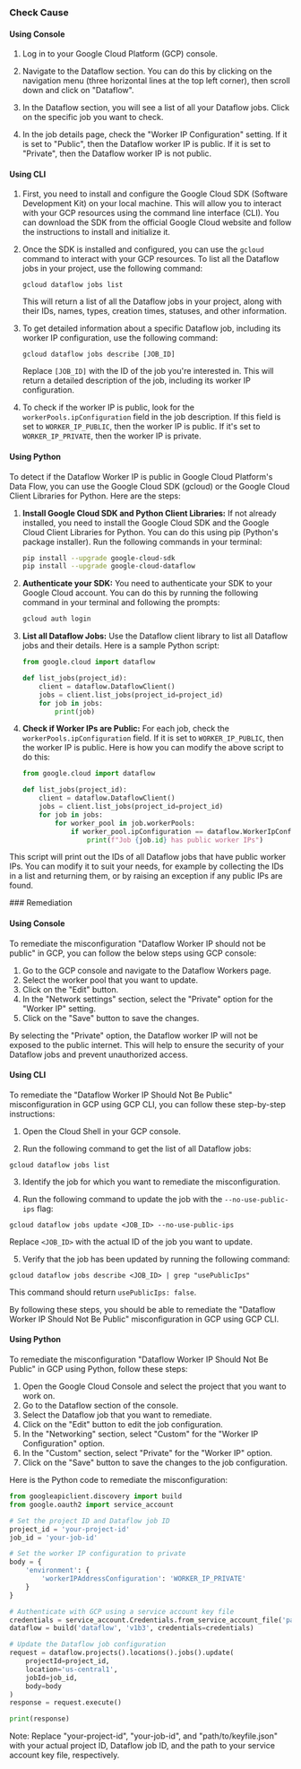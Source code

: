 

<Tabs><Tab title='Cause'>
### Check Cause

#### Using Console

1. Log in to your Google Cloud Platform (GCP) console.

2. Navigate to the Dataflow section. You can do this by clicking on the navigation menu (three horizontal lines at the top left corner), then scroll down and click on "Dataflow".

3. In the Dataflow section, you will see a list of all your Dataflow jobs. Click on the specific job you want to check.

4. In the job details page, check the "Worker IP Configuration" setting. If it is set to "Public", then the Dataflow worker IP is public. If it is set to "Private", then the Dataflow worker IP is not public.

#### Using CLI

1. First, you need to install and configure the Google Cloud SDK (Software Development Kit) on your local machine. This will allow you to interact with your GCP resources using the command line interface (CLI). You can download the SDK from the official Google Cloud website and follow the instructions to install and initialize it.

2. Once the SDK is installed and configured, you can use the `gcloud` command to interact with your GCP resources. To list all the Dataflow jobs in your project, use the following command:

   ```
   gcloud dataflow jobs list
   ```

   This will return a list of all the Dataflow jobs in your project, along with their IDs, names, types, creation times, statuses, and other information.

3. To get detailed information about a specific Dataflow job, including its worker IP configuration, use the following command:

   ```
   gcloud dataflow jobs describe [JOB_ID]
   ```

   Replace `[JOB_ID]` with the ID of the job you're interested in. This will return a detailed description of the job, including its worker IP configuration.

4. To check if the worker IP is public, look for the `workerPools.ipConfiguration` field in the job description. If this field is set to `WORKER_IP_PUBLIC`, then the worker IP is public. If it's set to `WORKER_IP_PRIVATE`, then the worker IP is private.

#### Using Python

To detect if the Dataflow Worker IP is public in Google Cloud Platform's Data Flow, you can use the Google Cloud SDK (gcloud) or the Google Cloud Client Libraries for Python. Here are the steps:

1. **Install Google Cloud SDK and Python Client Libraries:**
   If not already installed, you need to install the Google Cloud SDK and the Google Cloud Client Libraries for Python. You can do this using pip (Python's package installer). Run the following commands in your terminal:

   ```bash
   pip install --upgrade google-cloud-sdk
   pip install --upgrade google-cloud-dataflow
   ```

2. **Authenticate your SDK:**
   You need to authenticate your SDK to your Google Cloud account. You can do this by running the following command in your terminal and following the prompts:

   ```bash
   gcloud auth login
   ```

3. **List all Dataflow Jobs:**
   Use the Dataflow client library to list all Dataflow jobs and their details. Here is a sample Python script:

   ```python
   from google.cloud import dataflow

   def list_jobs(project_id):
       client = dataflow.DataflowClient()
       jobs = client.list_jobs(project_id=project_id)
       for job in jobs:
           print(job)
   ```

4. **Check if Worker IPs are Public:**
   For each job, check the `workerPools.ipConfiguration` field. If it is set to `WORKER_IP_PUBLIC`, then the worker IP is public. Here is how you can modify the above script to do this:

   ```python
   from google.cloud import dataflow

   def list_jobs(project_id):
       client = dataflow.DataflowClient()
       jobs = client.list_jobs(project_id=project_id)
       for job in jobs:
           for worker_pool in job.workerPools:
               if worker_pool.ipConfiguration == dataflow.WorkerIpConfiguration.WORKER_IP_PUBLIC:
                   print(f"Job {job.id} has public worker IPs")
   ```

This script will print out the IDs of all Dataflow jobs that have public worker IPs. You can modify it to suit your needs, for example by collecting the IDs in a list and returning them, or by raising an exception if any public IPs are found.

</Tab>

<Tab title='Remediation'>
### Remediation

#### Using Console

To remediate the misconfiguration "Dataflow Worker IP should not be public" in GCP, you can follow the below steps using GCP console:

1. Go to the GCP console and navigate to the Dataflow Workers page.
2. Select the worker pool that you want to update.
3. Click on the "Edit" button.
4. In the "Network settings" section, select the "Private" option for the "Worker IP" setting.
5. Click on the "Save" button to save the changes.

By selecting the "Private" option, the Dataflow worker IP will not be exposed to the public internet. This will help to ensure the security of your Dataflow jobs and prevent unauthorized access.

#### Using CLI

To remediate the "Dataflow Worker IP Should Not Be Public" misconfiguration in GCP using GCP CLI, you can follow these step-by-step instructions:

1. Open the Cloud Shell in your GCP console.

2. Run the following command to get the list of all Dataflow jobs:
```
gcloud dataflow jobs list
```

3. Identify the job for which you want to remediate the misconfiguration.

4. Run the following command to update the job with the `--no-use-public-ips` flag:
```
gcloud dataflow jobs update <JOB_ID> --no-use-public-ips
```
Replace `<JOB_ID>` with the actual ID of the job you want to update.

5. Verify that the job has been updated by running the following command:
```
gcloud dataflow jobs describe <JOB_ID> | grep "usePublicIps"
```
This command should return `usePublicIps: false`.

By following these steps, you should be able to remediate the "Dataflow Worker IP Should Not Be Public" misconfiguration in GCP using GCP CLI.

#### Using Python

To remediate the misconfiguration "Dataflow Worker IP Should Not Be Public" in GCP using Python, follow these steps:

1. Open the Google Cloud Console and select the project that you want to work on.
2. Go to the Dataflow section of the console.
3. Select the Dataflow job that you want to remediate.
4. Click on the "Edit" button to edit the job configuration.
5. In the "Networking" section, select "Custom" for the "Worker IP Configuration" option.
6. In the "Custom" section, select "Private" for the "Worker IP" option.
7. Click on the "Save" button to save the changes to the job configuration.

Here is the Python code to remediate the misconfiguration:

```python
from googleapiclient.discovery import build
from google.oauth2 import service_account

# Set the project ID and Dataflow job ID
project_id = 'your-project-id'
job_id = 'your-job-id'

# Set the worker IP configuration to private
body = {
    'environment': {
        'workerIPAddressConfiguration': 'WORKER_IP_PRIVATE'
    }
}

# Authenticate with GCP using a service account key file
credentials = service_account.Credentials.from_service_account_file('path/to/keyfile.json')
dataflow = build('dataflow', 'v1b3', credentials=credentials)

# Update the Dataflow job configuration
request = dataflow.projects().locations().jobs().update(
    projectId=project_id,
    location='us-central1',
    jobId=job_id,
    body=body
)
response = request.execute()

print(response)
```

Note: Replace "your-project-id", "your-job-id", and "path/to/keyfile.json" with your actual project ID, Dataflow job ID, and the path to your service account key file, respectively.


</Tab>
</Tabs>